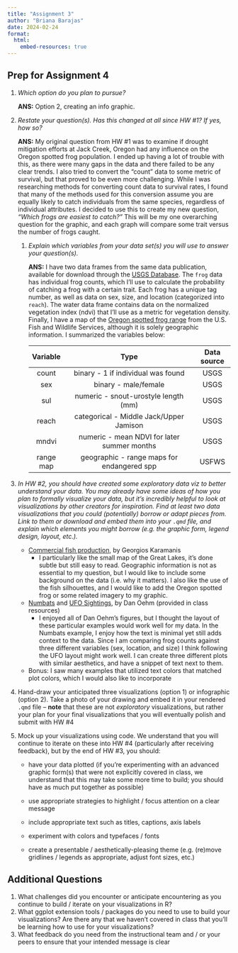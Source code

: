 ```yaml
---
title: "Assignment 3"
author: "Briana Barajas"
date: 2024-02-24
format:
  html:
    embed-resources: true
---
```


## Prep for Assignment 4

1.  *Which option do you plan to pursue?*

    **ANS:** Option 2, creating an info graphic.

2.  *Restate your question(s). Has this changed at all since HW #1? If yes, how so?*

    **ANS:** My original question from HW #1 was to examine if drought mitigation efforts at Jack Creek, Oregon had any influence on the Oregon spotted frog population. I ended up having a lot of trouble with this, as there were many gaps in the data and there failed to be any clear trends. I also tried to convert the "count" data to some metric of survival, but that proved to be even more challenging. While I was researching methods for converting count data to survival rates, I found that many of the methods used for this conversion assume you are equally likely to catch individuals from the same species, regardless of individual attributes. I decided to use this to create my new question, *"Which frogs are easiest to catch?"* This will be my one overarching question for the graphic, and each graph will compare some trait versus the number of frogs caught.

    1.  *Explain which variables from your data set(s) you will use to answer your question(s).*

        **ANS:** I have two data frames from the same data publication, available for download through the [USGS Database](https://www.usgs.gov/data/oregon-spotted-frog-rana-pretiosa-captures-and-after-drought-mitigation-jack-creek-oregon-2009). The `frog` data has individual frog counts, which I'll use to calculate the probability of catching a frog with a certain trait. Each frog has a unique tag number, as well as data on sex, size, and location (categorized into `reach`). The water data frame contains data on the normalized vegetation index (ndvi) that I'll use as a metric for vegetation density. Finally, I have a map of the [Oregon spotted frog range](https://ecos.fws.gov/ecp/species/6633) from the U.S. Fish and Wildlife Services, although it is solely geographic information. I summarized the variables below:

        | Variable  |                    Type                     | Data source |
        |:---------:|:-------------------------------------------:|:-----------:|
        |   count   |     binary - 1 if individual was found      |    USGS     |
        |    sex    |            binary - male/female             |    USGS     |
        |    sul    |    numeric - snout-urostyle length (mm)     |    USGS     |
        |   reach   |   categorical - Middle Jack/Upper Jamison   |    USGS     |
        |   mndvi   | numeric - mean NDVI for later summer months |    USGS     |
        | range map | geographic - range maps for endangered spp  |    USFWS    |

3.  *In HW #2, you should have created some exploratory data viz to better understand your data. You may already have some ideas of how you plan to formally visualize your data, but it's incredibly helpful to look at visualizations by other creators for inspiration. Find at least two data visualizations that you could (potentially) borrow or adapt pieces from. Link to them or download and embed them into your `.qmd` file, and explain which elements you might borrow (e.g. the graphic form, legend design, layout, etc.).*

    -   [Commercial fish production](https://github.com/gkaramanis/tidytuesday/tree/master/2021/2021-week23), by Georgios Karamanis
        -   I particularly like the small map of the Great Lakes, it's done subtle but still easy to read. Geographic information is not as essential to my question, but I would like to include some background on the data (i.e. why it matters). I also like the use of the fish silhouettes, and I would like to add the Oregon spotted frog or some related imagery to my graphic.
    -   [Numbats](https://github.com/doehm/tidytues?tab=readme-ov-file#week-10-numbats) and [UFO Sightings](https://github.com/doehm/tidytues?tab=readme-ov-file#week-25-ufo-sightings), by Dan Oehm (provided in class resources)
        -   I enjoyed all of Dan Oehm's figures, but I thought the layout of these particular examples would work well for my data. In the Numbats example, I enjoy how the text is minimal yet still adds context to the data. Since I am comparing frog counts against three different variables (sex, location, and size) I think following the UFO layout might work well. I can create three different plots with similar aesthetics, and have a snippet of text next to them.
    -   Bonus: I saw many examples that utilized text colors that matched plot colors, which I would also like to incorporate

4.  Hand-draw your anticipated three visualizations (option 1) or infographic (option 2). Take a photo of your drawing and embed it in your rendered `.qmd` file -- **note** that these are not *exploratory* visualizations, but rather your plan for your final visualizations that you will eventually polish and submit with HW #4

5.  Mock up your visualizations using code. We understand that you will continue to iterate on these into HW #4 (particularly after receiving feedback), but by the end of HW #3, you should:

    -   have your data plotted (if you're experimenting with an advanced graphic form(s) that were not explicitly covered in class, we understand that this may take some more time to build; you should have as much put together as possible)

    -   use appropriate strategies to highlight / focus attention on a clear message

    -   include appropriate text such as titles, captions, axis labels

    -   experiment with colors and typefaces / fonts

    -   create a presentable / aesthetically-pleasing theme (e.g. (re)move gridlines / legends as appropriate, adjust font sizes, etc.)

## Additional Questions

1.  What challenges did you encounter or anticipate encountering as you continue to build / iterate on your visualizations in R?
2.  What ggplot extension tools / packages do you need to use to build your visualizations? Are there any that we haven't covered in class that you'll be learning how to use for your visualizations?
3.  What feedback do you need from the instructional team and / or your peers to ensure that your intended message is clear
